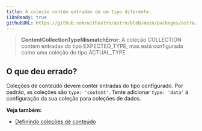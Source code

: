 ```yaml
---
title: A coleção contém entradas de um tipo diferente.
i18nReady: true
githubURL: https://github.com/withastro/astro/blob/main/packages/astro/src/core/errors/errors-data.ts
---
```


> **ContentCollectionTypeMismatchError**: A coleção COLLECTION contém entradas do tipo EXPECTED_TYPE, mas está configurada como uma coleção do tipo ACTUAL_TYPE.

## O que deu errado?
Coleções de conteúdo devem conter entradas do tipo configurado. Por padrão, as coleções são `type: 'content'`. Tente adicionar `type: 'data'` à configuração da sua coleção para coleções de dados.

**Veja também:**
-  [Definindo coleções de conteúdo](/pt-br/guides/content-collections/#definindo-coleções)

